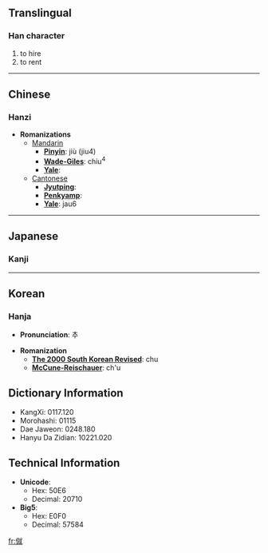 ==Translingual==
===Han character===
{{Han char|rad=人|as=12|sn=14|four=2321<sub>4</sub>|canj=人卜火山 (OYFU)}}
# to hire
# to rent


----
==Chinese==
===Hanzi===


* '''Romanizations'''
** [[Mandarin]]
*** '''[[Pinyin]]''': jiù (jiu4)
*** '''[[Wade-Giles]]''': chiu<sup>4</sup>
*** '''[[Yale]]''': 
**[[Cantonese]]
***'''[[Jyutping]]''':
***'''[[Penkyamp]]''': 
***'''[[Yale]]''': jau6


----
==Japanese==
===Kanji===
{{kanji|on readings=[[しゅう]] (shū), [[しゅ]] (shu)
|kun readings=[[かりる]] (kariru), [[おくる]] (okuru), [[あつまる]] (atsumaru)
}}


----
==Korean==
===Hanja===

* '''Pronunciation''': 추

* '''Romanization'''
** '''[[The 2000 South Korean Revised Romanization|The 2000 South Korean Revised]]''': chu
** '''[[McCune-Reischauer]]''': ch'u

== Dictionary Information ==

* KangXi: 0117.120
* Morohashi: 01115
* Dae Jaweon: 0248.180
* Hanyu Da Zidian: 10221.020

== Technical Information ==

* '''Unicode''':
** Hex: 50E6
** Decimal: 20710
* '''Big5''':
** Hex: E0F0
** Decimal: 57584

[[fr:僦]]